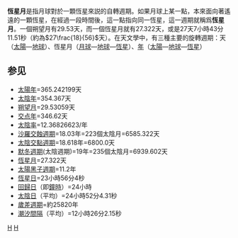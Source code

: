 {{Multiple issues|
{{Trivia|time=2022-05-15T01:49:32+00:00}}
{{Unreferenced|time=2022-05-15T01:49:32+00:00}}
}}
'''恆星月'''是指月球對於一顆恆星來説的自轉週期。如果月球上某一點，本來面向著遙遠的一顆恆星，在經過一段時間後，這一點指向同一恆星，這一週期就稱爲'''恆星月'''。一個朔望月有29.53天，而一個恆星月就有27.322天，或是27天7小時43分11.51秒（約為<math>27\frac{18}{56}</math>天）。在天文學中，有三種主要的旋轉週期：天（[[太陽|太陽]]—[[地球|地球]]）、恆星月（[[月球|月球]]—[[地球|地球]]—[[恆星|恆星]]）、[[年|年]]（[[太陽|太陽]]—[[地球|地球]]—[[恆星|恆星]]）

== 参见 ==
*[[太陽年|太陽年]]=365.242199天
*[[太陰年|太陰年]]=354.367天
*[[朔望月|朔望月]]=29.53059天
*[[交点年|交点年]]=346.62天
*[[太陰率|太陰率]]=12.36826623/年
*[[沙羅交蝕週期|沙羅交蝕週期]]=18.03年=223個太陰月=6585.322天
*[[太陰交點週期|太陰交點週期]]=18.618年=6800.0天
*[[默冬週期|默冬週期]](太陰週期)=19年=235個太陰月=6939.602天
*[[恆星月|恆星月]]=27.322天
*[[太陽黑子週期|太陽黑子週期]]=11.2年
*[[恆星日|恆星日]]=23小時56分4秒
*[[回歸日|回歸日]]（即[[鐘時|鐘時]]）=24小時
*[[太陰日|太陰日]]（平均）=24小時52分4.31秒
*[[歲差週期|歲差週期]]=約25820年
*[[潮汐間隔|潮汐間隔]]（平均）=12小時26分2.15秒

{{time themes}}
{{Standard-stub}}
[[Category:天文学的时间|H]]
[[Category:曆法|H]]